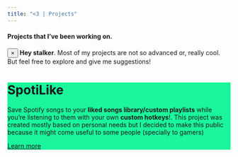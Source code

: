 ```yaml
---
title: "<3 | Projects"
---
```


#### Projects that I've been working on. 

<div class="alert alert-dismissible alert-info">
  <button type="button" class="close" data-dismiss="alert">&times;</button>
  <strong>Hey stalker</strong>. Most of my projects are not so advanced or, really cool. But feel free to explore and give me suggestions!
</div>

<div class="jumbotron" style="background-color: #1BF59B">
  <h1>SpotiLike</h1>
  <p>Save Spotify songs to your <b>liked songs library/custom playlists</b> while you're listening to them with your own <b>custom hotkeys</b>!. This project was created mostly based on personal needs but I decided to make this public because it might come useful to some people (specially to gamers)</p>
  <p><a  href="coming-soon.html" class="btn btn-primary btn-lg">Learn more</a></p>
</div>